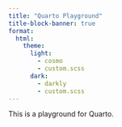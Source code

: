 ```yaml
---
title: "Quarto Playground"
title-block-banner: true
format:
  html:
    theme:
      light:
        - cosmo
        - custom.scss
      dark: 
        - darkly
        - custom.scss
---
```


This is a playground for Quarto.
